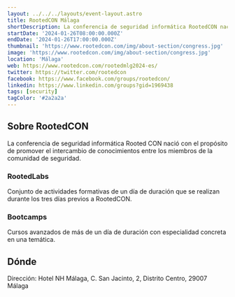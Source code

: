 ```yaml
---
layout: ../../../layouts/event-layout.astro
title: RootedCON Málaga
shortDescription: La conferencia de seguridad informática RootedCON nació con el propósito de promover el intercambio de conocimientos entre los miembros de la comunidad de seguridad.
startDate: '2024-01-26T08:00:00.000Z'
endDate: '2024-01-26T17:00:00.000Z'
thumbnail: 'https://www.rootedcon.com/img/about-section/congress.jpg'
image: 'https://www.rootedcon.com/img/about-section/congress.jpg'
location: 'Málaga'
web: https://www.rootedcon.com/rootedmlg2024-es/
twitter: https://twitter.com/rootedcon
facebook: https://www.facebook.com/groups/rootedcon/
linkedin: https://www.linkedin.com/groups?gid=1969438
tags: [security]
tagColor: '#2a2a2a'
---
```



## Sobre RootedCON

La conferencia de seguridad informática Rooted CON nació con el propósito de promover el intercambio de conocimientos entre los miembros de la comunidad de seguridad.

### RootedLabs

Conjunto de actividades formativas de un día de duración que se realizan durante los tres días previos a RootedCON.

### Bootcamps

Cursos avanzados de más de un día de duración con especialidad concreta en una temática.

## Dónde

Dirección: Hotel NH Málaga, C. San Jacinto, 2, Distrito Centro, 29007 Málaga

<GoogleMap
  src="https://www.google.com/maps/embed?pb=!1m18!1m12!1m3!1d3198.1704557946828!2d-4.428881923346865!3d36.71846727230142!2m3!1f0!2f0!3f0!3m2!1i1024!2i768!4f13.1!3m3!1m2!1s0xd72f64c8e5f80d9%3A0xd36ad0b9d5987b83!2sHotel%20NH%20M%C3%A1laga!5e0!3m2!1sen!2ses!4v1704781398397!5m2!1sen!2ses"
  ariaLabel="Hotel NH Málaga, C. San Jacinto, 2, Distrito Centro, 29007 Málaga"
/>
